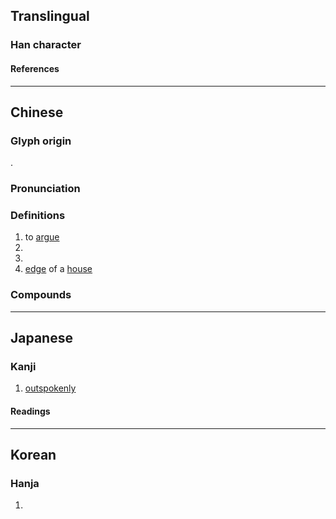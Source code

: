 {{character info}}
{{character info|0x2F840}}
==Translingual==

===Han character===
{{Han char|rn=30|rad=口|as=06|sn=9|four=66207|canj=RRMMS|ids=⿱吅亏}}

====References====
{{Han ref|kx=0186.020|dkj=03529|dj=0405.240|hdz=10615.060|uh=54A2|ud=21666|bh=CE4B|bd=52811}}
{{Han ref|uh=2F840}}

----

==Chinese==
{{zh-forms|alt=㖾}}

===Glyph origin===
{{Han etym}}
{{Han compound|吅|屰|c1=s|c2=p|ls=psc}}.

===Pronunciation===
{{zh-pron
|m=è
|c=ngok6
|mn=go̍k
|mc=y
|oc=y
|ma=
|cat=n,v
}}

===Definitions===
{{zh-hanzi}}

# to [[argue]]
# {{zh-alt-form|愕|tr=-|to be [[surprise]]d}}
# {{zh-alt-form|鍔|tr=-|[[blade]] ([[edge]]) of a [[sword]]}}
# [[edge]] of a [[house]]

===Compounds===
{{zh-der|咢咢}}

----

==Japanese==

===Kanji===
{{ja-kanji|grade=|rs=口06}}

# [[outspokenly]]

====Readings====
{{ja-readings
|goon=がく
|kanon=がく
|kun=おどろ-く}}

----

==Korean==

===Hanja===
{{ko-hanja|hangeul=악|rv=ak|mr=ak}}

# {{rfdef|ko|sort=口06}}